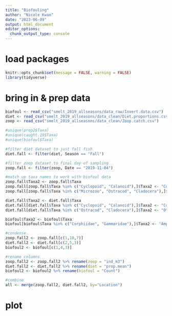 ```yaml
---
title: "Biofouling"
author: "Nicole Kwan"
date: "2023-06-09"
output: html_document
editor_options: 
  chunk_output_type: console
---
```


# load packages
```r
knitr::opts_chunk$set(message = FALSE, warning = FALSE)
library(tidyverse)
```

# bring in & prep data
```r
biofoul <- read_csv("smelt_2019_allseasons/data_raw/Invert.data.csv")
diet <- read_csv("smelt_2019_allseasons/data_clean/Diet.proportions.csv")
zoop <- read_csv("smelt_2019_allseasons/data_clean/Zoop.catch.csv")

#unique(prop2$Taxa)
#unique(caught.19$Taxa)
#unique(biofoul$Taxa)

#filter diet dataset to just fall fish
diet.fall <- filter(diet, Season == "Fall")

#filter zoop dataset to final day of sampling 
zoop.fall <- filter(zoop, Date == "2019-11-04")

#match up taxa names to work with biofoul data
zoop.fall$Taxa2 <- zoop.fall$Taxa
zoop.fall[zoop.fall$Taxa %in% c("Cyclopoid", "Calanoid"),]$Taxa2 <- "Copepod"
zoop.fall[zoop.fall$Taxa %in% c("Microzoo", "Ostracod", "Cladocera"),]$Taxa2 <- "Other"

diet.fall$Taxa2 <- diet.fall$Taxa
diet.fall[diet.fall$Taxa %in% c("Cyclopoid", "Calanoid"),]$Taxa2 <- "Copepod"
diet.fall[diet.fall$Taxa %in% c("Ostracod", "Cladocera"),]$Taxa2 <- "Other"

biofoul$Taxa2 <- biofoul$Taxa
biofoul[biofoul$Taxa %in% c("Corphiidae", "Gammaridae"),]$Taxa2 <- "Amphipod"

#condense
zoop.fall2 <- zoop.fall[c(1,10,7)]
diet.fall2 <- diet.fall[c(2,5,3)]
biofoul2 <- biofoul[c(1,4,3)]

#rename columns
zoop.fall2 <- zoop.fall2 %>% rename(zoop = "ind_m3")
diet.fall2 <- diet.fall2 %>% rename(diet = "prop.mean")
biofoul2 <- biofoul2 %>% rename(biofoul = "Count")

#combine
all <- merge(zoop.fall2, diet.fall2, by="Location")
```

# plot
```r

```

